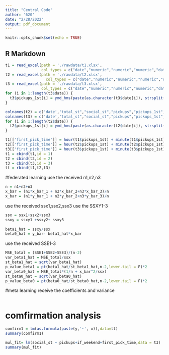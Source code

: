 ```yaml
---
title: "Central Code"
author: '620'
date: "2/28/2022"
output: pdf_document
---
```


```r
knitr::opts_chunk$set(echo = TRUE)
```

## R Markdown

```r
t1 = read_excel(path = './rawdata/t1.xlsx',
                col_types = c("date","numeric","numeric","numeric","date",'text','logical'))
t2 = read_excel(path = './rawdata/t2.xlsx',
                  col_types = c("date","numeric","numeric","numeric","date",'text','logical'))
t3 = read_excel(path = './rawdata/t3.xlsx',
                col_types = c("date","numeric","numeric","numeric","date",'text','logical'))
for (i in 1:length(t3$date)) {
  t3$pickups_1st[i] = ymd_hms(paste(as.character(t3$date[i]), strsplit(as.character(t3$pickups_1st[i]),split = " ")[[1]][2]))
}

colnames(t2) = c('date',"total_st","social_st","pickups","pickups_1st","weekday","if_weekend")
colnames(t3) = c('date',"total_st","social_st","pickups","pickups_1st","weekday","if_weekend")
for (i in 1:length(t2$date)) {
  t2$pickups_1st[i] = ymd_hms(paste(as.character(t2$date[i]), strsplit(as.character(t2$pickups_1st[i]),split = " ")[[1]][2]))
}

t1[['first_pick_time']] = hour(t1$pickups_1st) + minute(t1$pickups_1st)/60
t2[['first_pick_time']] = hour(t2$pickups_1st) + minute(t2$pickups_1st)/60
t3[['first_pick_time']] = hour(t3$pickups_1st) + minute(t3$pickups_1st)/60
t1 = cbind(t1,id = 1)
t2 = cbind(t2,id = 2)
t3 = cbind(t3,id = 3)
tt = rbind(t1,t2,t3)

```

#federated learning
use the received n1,n2,n3
```r
n = n1+n2+n3
x_bar = (n1*x_bar_1 + n2*x_bar_2+n3*x_bar_3)/n
x_bar = (n1*y_bar_1 + n2*y_bar_2+n3*y_bar_3)/n
```
use the received ssx1,ssx2,ssx3
use the SSXY1-3
```r
ssx = ssx1+ssx2+ssx3
ssxy = ssxy1 +ssxy2+ ssxy3
  
beta1_hat = ssxy/ssx
beta0_hat = y_bar- beta1_hat*x_bar
```
use the received SSE1-3
```r
MSE_total = (SSE1+SSE2+SSE3)/(n-2)
var_beta1_hat = MSE_total/ssx
st_beta1_hat = sqrt(var_beta1_hat)
p_value_beta1 = pt(beta1_hat/st_beta1_hat,n-2,lower.tail = F)*2
var_beta0_hat = MSE_total*(1/n + x_bar^2/ssx)
st_beta0_hat = sqrt(var_beta0_hat)
p_value_beta0 = pt(beta0_hat/st_beta0_hat,n-2,lower.tail = F)*2
```

#meta learning 
receive the coefficients and variance
```r

```

# comfirmation analysis

```r
comfirm1 = lm(as.formula(paste(y,'~', x)),data=tt)
summary(comfirm1)
```

```r
mul_fit= lm(social_st ~ pickups+if_weekend+first_pick_time,data = t3)
summary(mul_fit)
```

